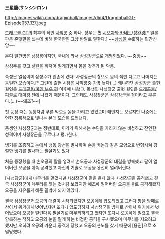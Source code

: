 '''三星龍(サンシンロン)'''

http://images.wikia.com/dragonball/images/d/d4/DragonballGT-Episode057_127.jpeg

[[드래곤볼 GT]]의 최후의 적인 [[사악룡]] 중 하나. 성우는 故 [[시오자와 카네토]]/[[성완경]][* 일본판은 존댓말을 쓰는데 비해 한국판은 그냥 반말로 말한다.] ~~[[삼성]]을 수호하는 민간신앙~~

본디 일판명은 삼성룡이지만, 국내에 와서 삼성장군으로 개명되었다. ~~[[중장]]~~

삼성주를 갖고 설원을 휘저어 얼게되면서 몸을 갖추게 된 악룡.

속성은 얼음이며 삼성주가 왼손에 있다. 사성장군의 형으로 몸의 색만 다르고 나머지는 동일한 모습이다.[* 그런데 출현 시점은 사악룡중 가장 늦다(...) 왜냐하면 삼성장군 출현 원인은 [[드래곤볼/마인 부우 편]] 이후에 나왔고, 동생인 사성장군 출현 원인은 [[드래곤볼/피콜로 대마왕 편]]에 나왔기 때문이다. 그런데도 사성장군은 삼성장군을 형이라고 부른다.(...)~~왜죠?~~]

첫 등장 때는 동생처럼 푸른 막으로 몸을 가리고 있었으며 왜인지는 모르지만 나중에는 연한 청록색으로 빛나는 본래 모습을 드러낸다. 

동생인 사성장군과는 정반대로, 이기기 위해서는 수단을 가리지 않는 비겁하고 잔인한 성격이며 사성장군을 무르다고 평가한다. 

냉기를 조종하고 눈에서 냉동 광선을 발사하며 손을 캐논과 같은 모양으로 변형시켜 강렬한 냉기를 발사하는 필살기도 있다. 

처음 등장했을 때 손오공의 팔을 얼려서 손오공과 사성장군의 대결을 방해했고 팔이 얼어버린 오공을 계속 공격했고 자신의 기술로 오공을 완전히 얼려버린다.

[사성장군]에게 마무리를 맡겼지만 사성장군이 말을 듣지 않자 사성장군을 공격했고 결국 사성장군이 마무리를 짓는 것처럼 보였지만 애초에 얼어버린 오공을 불로 공격해봤자 오공을 자유롭게 해준 꼴밖에 되지 않았다.

결국 삼성장군과 오공의 대결이 시작되었지만 오공에게 압도되었고 그러다 팡을 방패로 삼아서 위기에서 벗어났지만 또다시 압도당하자 사성장군을 방패로 삼아서 위기에서 벗어났으며 오공을 얼린다음 필살기로 마무리하려고 했지만 또다시 오공에게 밀렸고 결국 항복하는 척하고 오공의 눈을 멀게 하는 비겁한 공격을 구사했으며 마무리를 지으려고 했지만 오히려 오공의 카운터 공격에 당했고 오공의 분노를 샀기 때문에 [용권]으로 소멸당했다. 
